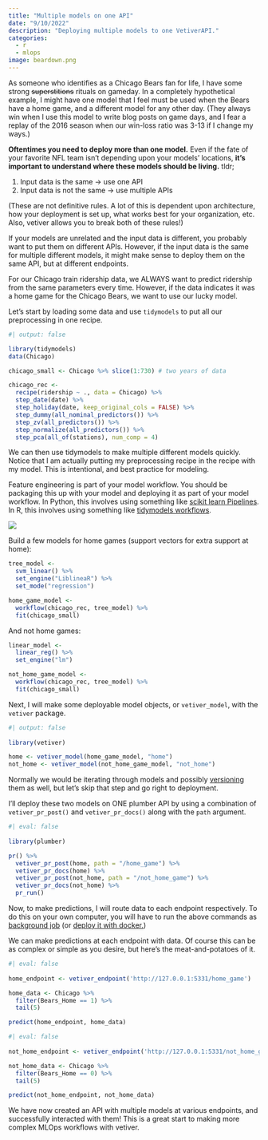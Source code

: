 ```yaml
---
title: "Multiple models on one API"
date: "9/10/2022"
description: "Deploying multiple models to one VetiverAPI."
categories:
  - r 
  - mlops
image: beardown.png
---
```


As someone who identifies as a Chicago Bears fan for life, I have some strong ~~superstitions~~ rituals on gameday. In a completely hypothetical example, I might have one model that I feel must be used when the Bears have a home game, and a different model for any other day. (They always win when I use this model to write blog posts on game days, and I fear a replay of the 2016 season when our win-loss ratio was 3-13 if I change my ways.)

**Oftentimes you need to deploy more than one model.** Even if the fate of your favorite NFL team isn't depending upon your models' locations, **it's important to understand where these models should be living.** tldr;

1. Input data is the same -> use one API
2. Input data is not the same -> use multiple APIs

(These are not definitive rules. A lot of this is dependent upon architecture, how your deployment is set up, what works best for your organization, etc. Also, vetiver allows you to break both of these rules!)

If your models are unrelated and the input data is different, you probably want to put them on different APIs. However, if the input data is the same for multiple different models, it might make sense to deploy them on the same API, but at different endpoints. 

For our Chicago train ridership data, we ALWAYS want to predict ridership from the same parameters every time. However, if the data indicates it was a home game for the Chicago Bears, we want to use our lucky model.

Let's start by loading some data and use `tidymodels` to put all our preprocessing in one recipe.

```r
#| output: false

library(tidymodels)
data(Chicago)

chicago_small <- Chicago %>% slice(1:730) # two years of data

chicago_rec <-
  recipe(ridership ~ ., data = Chicago) %>%
  step_date(date) %>%
  step_holiday(date, keep_original_cols = FALSE) %>%
  step_dummy(all_nominal_predictors()) %>%
  step_zv(all_predictors()) %>%
  step_normalize(all_predictors()) %>%
  step_pca(all_of(stations), num_comp = 4)
```

We can then use tidymodels to make multiple different models quickly. Notice that I am actually putting my preprocessing recipe in the recipe with my model. This is intentional, and best practice for modeling.

:::{.callout-important}
Feature engineering is part of your model workflow. You should be packaging this up with your model and deploying it as part of your model workflow. In Python, this involves using something like [scikit learn Pipelines](https://scikit-learn.org/stable/modules/generated/sklearn.pipeline.Pipeline.html). In R, this involves using something like [tidymodels workflows](https://workflows.tidymodels.org/).

![](https://www.tmwr.org/premade/proper-workflow.svg){fig-alt="Flowchart of data and predictors feeding into the modeling workflow, which is comprised of Principal Component Analysis AND least squares estimation. Model workflow feeds into fitted model."}
:::

Build a few models for home games (support vectors for extra support at home):

```r
tree_model <-
  svm_linear() %>%
  set_engine("LiblineaR") %>%
  set_mode("regression")

home_game_model <-
  workflow(chicago_rec, tree_model) %>%
  fit(chicago_small)
```

And not home games:

```r
linear_model <-
  linear_reg() %>%
  set_engine("lm")

not_home_game_model <-
  workflow(chicago_rec, tree_model) %>% 
  fit(chicago_small)
```


Next, I will make some deployable model objects, or `vetiver_model`, with the `vetiver` package. 

```r
#| output: false
 
library(vetiver)

home <- vetiver_model(home_game_model, "home")
not_home <- vetiver_model(not_home_game_model, "not_home")
```

Normally we would be iterating through models and possibly [versioning](https://vetiver.rstudio.com/get-started/version.html#store-and-version-your-model) them as well, but let's skip that step and go right to deployment.

I'll deploy these two models on ONE plumber API by using a combination of `vetiver_pr_post()` and `vetiver_pr_docs()` along with the `path` argument. 

```r
#| eval: false
 
library(plumber)

pr() %>% 
  vetiver_pr_post(home, path = "/home_game") %>% 
  vetiver_pr_docs(home) %>% 
  vetiver_pr_post(not_home, path = "/not_home_game") %>% 
  vetiver_pr_docs(not_home) %>% 
  pr_run()
```

Now, to make predictions, I will route data to each endpoint respectively. To do this on your own computer, you will have to run the above commands as [background job](https://solutions.rstudio.com/r/jobs/) (or [deploy it with docker.](https://vetiver.rstudio.com/learn-more/deploy-with-docker.html))

We can make predictions at each endpoint with data. Of course this can be as complex or simple as you desire, but here's the meat-and-potatoes of it.

```r
#| eval: false
 
home_endpoint <- vetiver_endpoint('http://127.0.0.1:5331/home_game')

home_data <- Chicago %>%
  filter(Bears_Home == 1) %>%
  tail(5)

predict(home_endpoint, home_data)

```


```r
#| eval: false
 
not_home_endpoint <- vetiver_endpoint('http://127.0.0.1:5331/not_home_game')

not_home_data <- Chicago %>%
  filter(Bears_Home == 0) %>%
  tail(5)

predict(not_home_endpoint, not_home_data)

```


We have now created an API with multiple models at various endpoints, and successfully interacted with them! This is a great start to making more complex MLOps workflows with vetiver. 

